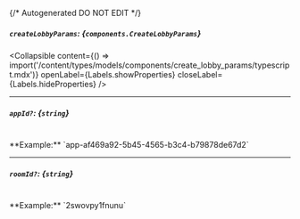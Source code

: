 {/* Autogenerated DO NOT EDIT  */}

##### `createLobbyParams`: *{`components.CreateLobbyParams`}*

<Collapsible content={() => import('/content/types/models/components/create_lobby_params/typescript.mdx')} openLabel={Labels.showProperties} closeLabel={Labels.hideProperties} />


---
##### `appId?`: *{`string`}*
<br/>
**Example:** `app-af469a92-5b45-4565-b3c4-b79878de67d2`

---
##### `roomId?`: *{`string`}*
<br/>
**Example:** `2swovpy1fnunu`


